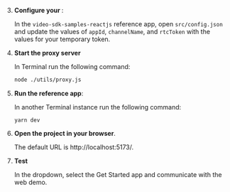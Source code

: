 <PlatformWrapper platform="react-js">

3. **Configure your <Vpl k="CLIENT"/>**:

    In the `video-sdk-samples-reactjs` reference app, open `src/config.json` and update the values of `appId`,
    `channelName`, and `rtcToken` with the values for your temporary token.

1. **Start the proxy server**

    In Terminal run the following command:

    ```bash
    node ./utils/proxy.js
    ```

1. **Run the reference app**:

    In another Terminal instance run the following command:

    ```terminal
    yarn dev
    ```

1. **Open the project in your browser**.

    The default URL is http://localhost:5173/.

1. **Test <Vpd k="PRODUCT" />**

    In the dropdown, select the Get Started app and communicate with the web demo.

</PlatformWrapper>